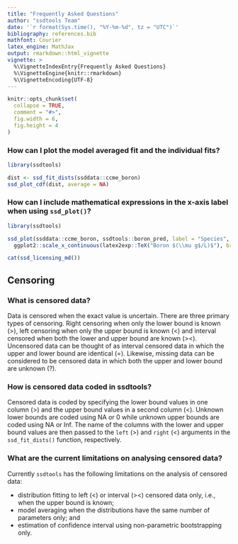 ```yaml
---
title: "Frequently Asked Questions"
author: "ssdtools Team"
date: '`r format(Sys.time(), "%Y-%m-%d", tz = "UTC")`'
bibliography: references.bib
mathfont: Courier
latex_engine: MathJax
output: rmarkdown::html_vignette
vignette: >
  %\VignetteIndexEntry{Frequently Asked Questions}
  %\VignetteEngine{knitr::rmarkdown}
  %\VignetteEncoding{UTF-8}
---
```


```r
knitr::opts_chunk$set(
  collapse = TRUE,
  comment = "#>",
  fig.width = 6,
  fig.height = 4
)
```

### How can I plot the model averaged fit and the individual fits?

```r
library(ssdtools)

dist <- ssd_fit_dists(ssddata::ccme_boron)
ssd_plot_cdf(dist, average = NA)
```

### How can I include mathematical expressions in the x-axis label when using `ssd_plot()`?

```r
library(ssdtools)

ssd_plot(ssddata::ccme_boron, ssdtools::boron_pred, label = "Species", shape = "Group") +
  ggplot2::scale_x_continuous(latex2exp::TeX("Boron $(\\mu g$/L)$"), breaks = c(1, 10, 100, 1000, 10000))
```

<div id="refs"></div>

```r
cat(ssd_licensing_md())
```

## Censoring

### What is censored data?

Data is censored when the exact value is uncertain. 
There are three primary types of censoring.
Right censoring when only the lower bound is known (>), left censoring when only the upper bound is known (<)
and interval censored when both the lower and upper bound are known (><).
Uncensored data can be thought of as interval censored data in which the upper and lower bound are identical (=).
Likewise, missing data can be considered to be censored data in which both the upper and lower bound are unknown (?).

### How is censored data coded in ssdtools?

Censored data is coded by specifying the lower bound values in one column (>) and the upper bound values in a second column (<).
Unknown lower bounds are coded using NA or 0 while unknown upper bounds are coded using NA or Inf.
The name of the columns with the lower and upper bound values are then passed to the `left` (>) and `right` (<) arguments in the `ssd_fit_dists()` function, respectively.

### What are the current limitations on analysing censored data?

Currently `ssdtools` has the following limitations on the analysis of censored data:

- distribution fitting to left (<) or interval (><) censored data only, i.e., when the upper bound is known;
- model averaging when the distributions have the same number of parameters only; and
- estimation of confidence interval using non-parametric bootstrapping only.
